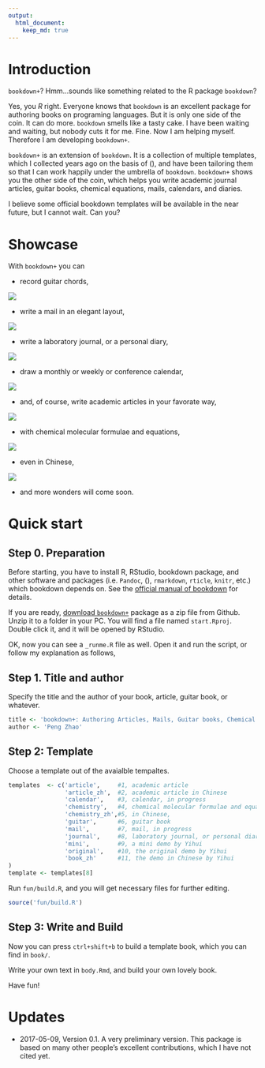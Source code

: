 ```yaml
---
output:
  html_document:
    keep_md: true
---
```


# Introduction

`bookdown+`? Hmm...sounds like something related to the R package `bookdown`? 

Yes, you _R_ right. Everyone knows that `bookdown` is an excellent package for authoring books on programing languages. But it is only one side of the coin.  It can do more. `bookdown` smells like a tasty cake. I have been waiting and waiting, but nobody cuts it for me. Fine. Now I am helping myself. Therefore I am developing `bookdown+`.

`bookdown+` is an extension of `bookdown`. It is a collection of multiple templates, which I collected years ago on the basis of \(\LaTeX\), and have been tailoring them so that I can work happily under the umbrella of `bookdown`. `bookdown+` shows you the other side of the coin, which helps you write academic journal articles, guitar books, chemical equations, mails, calendars, and diaries.

I believe some official bookdown templates will be available in the near future, but I cannot wait. Can you?

# Showcase

With `bookdown+` you can


- record guitar chords,

![](showcase/bookdown+guitar.png)

- write a mail in an elegant layout,

![](showcase/bookdown+mail.png)

- write a laboratory journal, or a personal diary,

![](showcase/bookdown+journal.png)

- draw a monthly or weekly or conference calendar,

![](showcase/bookdown+calendar.png)

- and, of course, write academic articles in your favorate way,

![](showcase/bookdown+article.png)

- with chemical molecular formulae and equations,

![](showcase/bookdown+chem.png)

- even in Chinese,

![](showcase/bookdown+articlezh.png)

- and more wonders will come soon.

# Quick start

## Step 0. Preparation

Before starting, you have to install R, RStudio, bookdown package, and other software and packages (i.e. `Pandoc`, \(\LaTeX\), `rmarkdown`, `rticle`, `knitr`, etc.) which bookdown depends on. See the [official manual of bookdown](https://bookdown.org/yihui/bookdown/) for details.

If you are ready, [download `bookdown+`](https://github.com/dapengde/bookdown-plus/archive/master.zip) package as a zip file from Github. Unzip it to a folder in your PC. You will find a file named `start.Rproj`. Double click it, and it will be opened by RStudio.

OK, now you can see a `_runme.R` file as well. Open it and run the script, or follow my explanation as follows,

## Step 1. Title and author

Specify the title and the author of your book, article, guitar book, or whatever.

```r
title <- 'bookdown+: Authoring Articles, Mails, Guitar books, Chemical Molecular Formulae and Equations with R bookdown'
author <- 'Peng Zhao'
```

## Step 2: Template

Choose a template out of the avaialble tempaltes.

```r
templates  <- c('article',     #1, academic article
                'article_zh',  #2, academic article in Chinese
                'calendar',    #3, calendar, in progress
                'chemistry',   #4, chemical molecular formulae and equations
                'chemistry_zh',#5, in Chinese,
                'guitar',      #6, guitar book
                'mail',        #7, mail, in progress
                'journal',     #8, laboratory journal, or personal diary
                'mini',        #9, a mini demo by Yihui
                'original',    #10, the original demo by Yihui
                'book_zh'      #11, the demo in Chinese by Yihui
)
template <- templates[8]
```

Run `fun/build.R`, and you will get necessary files for further editing.

```r
source('fun/build.R')
```

## Step 3: Write and Build

Now you can press `ctrl+shift+b` to build a template book, which you can find in `book/`.

Write your own text in `body.Rmd`, and build your own lovely book. 

Have fun!

# Updates

- 2017-05-09, Version 0.1. A very preliminary version. This package is based on many other people's excellent contributions, which I have not cited yet.

